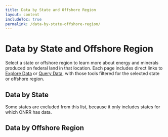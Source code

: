 ```yaml
---
title: Data by State and Offshore Region
layout: content
includeToc: true
permalink: /data-by-state-offshore-region/
---
```


# Data by State and Offshore Region

Select a state or offshore region to learn more about energy and minerals produced on federal land in that location. Each page includes direct links to [Explore Data](https://revenuedata.doi.gov/explore/) or [Query Data](https://revenuedata.doi.gov/query-data), with those tools filtered for the selected state or offshore region.

## Data by State
Some states are excluded from this list, because it only includes states for which ONRR has data.

<DatabyStateButtons />

## Data by Offshore Region